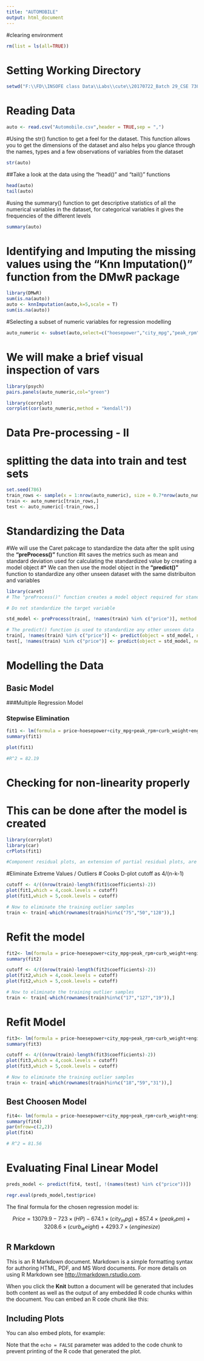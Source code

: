 ---
title: "AUTOMOBILE"
output: html_document
---
#clearing environment

```{r}
rm(list = ls(all=TRUE))
```
# Setting Working Directory
```{r}
setwd("F:\\FD\\INSOFE class Data\\Labs\\cute\\20170722_Batch 29_CSE 7302_LinReg_LogReg_CUTe")
```
# Reading Data
```{r}
auto <- read.csv("Automobile.csv",header = TRUE,sep = ",")
```
#Using the str() function to get a feel for the dataset. This function allows you to get the dimensions of the dataset and also helps you glance through the names, types and a few observations of variables from the dataset
```{r}
str(auto)
```
##Take a look at the data using the "head()" and "tail()" functions
```{r}
head(auto)
tail(auto)
```
#using the summary() function to get descriptive statistics of all the numerical variables in the dataset, for categorical variables it gives the frequencies of the different levels
```{r}
summary(auto)
```
# Identifying and Imputing the missing values using the "Knn Imputation()" function from the DMwR package
```{r}
library(DMwR)
sum(is.na(auto))
auto <- knnImputation(auto,k=5,scale = T)
sum(is.na(auto))
```
#Selecting a subset of numeric variables for regression modelling
```{r}
auto_numeric <- subset(auto,select=c("hoesepower","city_mpg","peak_rpm","curb_weight","price","engine_size"))
```
# We will make a brief visual inspection of vars
```{r}
library(psych)
pairs.panels(auto_numeric,col="green")

library(corrplot)
corrplot(cor(auto_numeric,method = "kendall"))
```
# Data Pre-processing - II
# splitting the data into train and test sets
```{r}
set.seed(786)
train_rows <- sample(x = 1:nrow(auto_numeric), size = 0.7*nrow(auto_numeric))
train <- auto_numeric[train_rows,]
test <- auto_numeric[-train_rows,]
```
# Standardizing the Data
#We will use the Caret pakcage to standardize the data after the split using the __"preProcess()"__ function
#It saves the metrics such as mean and standard deviation used for calculating the standardized value by creating a model object
#* We can then use the model object in the __"predict()"__ function to standardize any other unseen dataset with the same distribuiton and variables
```{r}
library(caret)
# The "preProcess()" function creates a model object required for standardizing unseen data

# Do not standardize the target variable

std_model <- preProcess(train[, !names(train) %in% c("price")], method = c("center", "scale"))

# The predict() function is used to standardize any other unseen data
train[, !names(train) %in% c("price")] <- predict(object = std_model, newdata = train[, !names(train) %in% c("price")])
test[, !names(train) %in% c("price")] <- predict(object = std_model, newdata = test[, !names(train) %in% c("price")])
```
# Modelling the Data

## Basic Model

###Multiple Regression Model

### Stepwise Elimination
```{r}
fit1 <- lm(formula = price~hoesepower+city_mpg+peak_rpm+curb_weight+engine_size,data = train)
summary(fit1)

plot(fit1)

#R^2 = 82.19

```
# Checking for non-linearity properly 
# This can be done after the model is created
```{r}
library(corrplot)
library(car)
crPlots(fit1)

#Component residual plots, an extension of partial residual plots, are a good way to see if the predictors have a linear relationship to the dependent variable. A partial residual plot essentially attempts to model the residuals of one predictor against the dependent variable. A component residual plot adds a line indicating where the line of best fit lies. A significant difference between the residual line and the component line indicates that the predictor does not have a linear relationship with the dependent variable
```
#Eliminate Extreme Values / Outliers
# Cooks D-plot cutoff as 4/(n-k-1)
```{r}
cutoff <- 4/((nrow(train)-length(fit1$coefficients)-2))
plot(fit1,which = 4,cook.levels = cutoff)
plot(fit1,which = 5,cook.levels = cutoff)

# Now to eliminate the training outlier samples
train <- train[-which(rownames(train)%in%c("75","50","128")),]


```
# Refit the model 
```{r}
fit2<- lm(formula = price~hoesepower+city_mpg+peak_rpm+curb_weight+engine_size,data = train)
summary(fit2)
```

```{r}
cutoff <- 4/((nrow(train)-length(fit2$coefficients)-2))
plot(fit2,which = 4,cook.levels = cutoff)
plot(fit2,which = 5,cook.levels = cutoff)

# Now to eliminate the training outlier samples
train <- train[-which(rownames(train)%in%c("17","127","19")),]
```
# Refit Model
```{r}
fit3<- lm(formula = price~hoesepower+city_mpg+peak_rpm+curb_weight+engine_size,data = train)
summary(fit3)
```

```{r}
cutoff <- 4/((nrow(train)-length(fit3$coefficients)-2))
plot(fit3,which = 4,cook.levels = cutoff)
plot(fit3,which = 5,cook.levels = cutoff)

# Now to eliminate the training outlier samples
train <- train[-which(rownames(train)%in%c("18","59","31")),]

```
## Best Choosen Model 
```{r}
fit4<- lm(formula = price~hoesepower+city_mpg+peak_rpm+curb_weight+engine_size,data = train)
summary(fit4)
par(mfrow=c(2,2))
plot(fit4)

# R^2 = 81.56
```
# Evaluating Final Linear Model

```{r}
preds_model <- predict(fit4, test[, !(names(test) %in% c("price"))])

regr.eval(preds_model,test$price)
```
The final formula for the chosen regression model is:

$$Price = 13079.9 - 723\times (HP)-674.1\times(city_mpg)+857.4\times(peak_rpm)+3208.6\times(curb_weight)+4293.7\times(enginesize)$$

## R Markdown

This is an R Markdown document. Markdown is a simple formatting syntax for authoring HTML, PDF, and MS Word documents. For more details on using R Markdown see <http://rmarkdown.rstudio.com>.

When you click the **Knit** button a document will be generated that includes both content as well as the output of any embedded R code chunks within the document. You can embed an R code chunk like this:



## Including Plots

You can also embed plots, for example:


Note that the `echo = FALSE` parameter was added to the code chunk to prevent printing of the R code that generated the plot.
